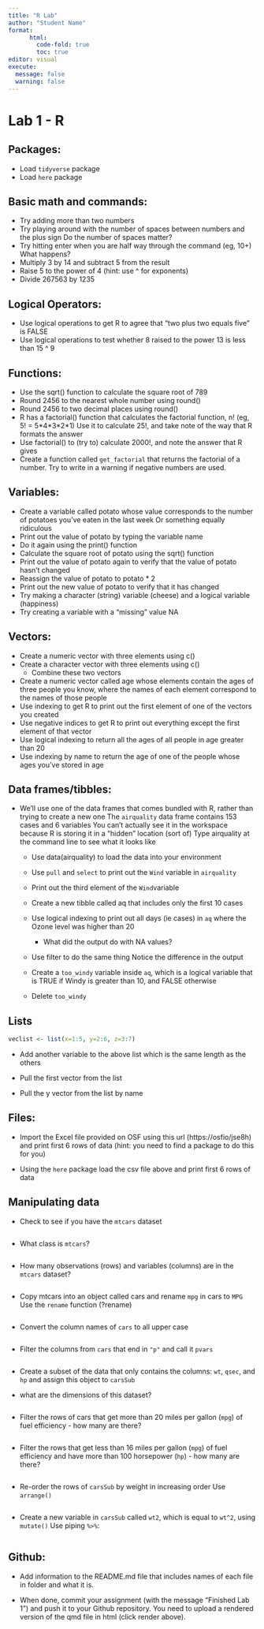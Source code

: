 ```yaml
---
title: "R Lab"
author: "Student Name"
format:
      html:
        code-fold: true
        toc: true
editor: visual
execute: 
  message: false
  warning: false
---
```


# Lab 1 - R


## Packages:

-   Load `tidyverse` package
-   Load `here` package

## Basic math and commands:

-   Try adding more than two numbers
-   Try playing around with the number of spaces between numbers and the plus sign Do the number of spaces matter?
-   Try hitting enter when you are half way through the command (eg, 10+) What happens?
-   Multiply 3 by 14 and subtract 5 from the result
-   Raise 5 to the power of 4 (hint: use \^ for exponents)
-   Divide 267563 by 1235

## Logical Operators:

-   Use logical operations to get R to agree that "two plus two equals five" is FALSE
-   Use logical operations to test whether 8 raised to the power 13 is less than 15 \^ 9

## Functions:

-   Use the sqrt() function to calculate the square root of 789
-   Round 2456 to the nearest whole number using round()
-   Round 2456 to two decimal places using round()
-   R has a factorial() function that calculates the factorial function, n! (eg, 5! = 5\*4\*3\*2\*1) Use it to calculate 25!, and take note of the way that R formats the answer
-   Use factorial() to (try to) calculate 2000!, and note the answer that R gives
-   Create a function called `get_factorial` that returns the factorial of a number. Try to write in a warning if negative numbers are used.

## Variables:

-   Create a variable called potato whose value corresponds to the number of potatoes you've eaten in the last week Or something equally ridiculous
-   Print out the value of potato by typing the variable name
-   Do it again using the print() function
-   Calculate the square root of potato using the sqrt() function
-   Print out the value of potato again to verify that the value of potato hasn't changed
-   Reassign the value of potato to potato \* 2
-   Print out the new value of potato to verify that it has changed
-   Try making a character (string) variable (cheese) and a logical variable (happiness)
-   Try creating a variable with a "missing" value NA

## Vectors:

-   Create a numeric vector with three elements using c()
-   Create a character vector with three elements using c()
    -   Combine these two vectors
-   Create a numeric vector called age whose elements contain the ages of three people you know, where the names of each element correspond to the names of those people
-   Use indexing to get R to print out the first element of one of the vectors you created
-   Use negative indices to get R to print out everything except the first element of that vector
-   Use logical indexing to return all the ages of all people in age greater than 20
-   Use indexing by name to return the age of one of the people whose ages you've stored in age

## Data frames/tibbles:

-   We'll use one of the data frames that comes bundled with R, rather than trying to create a new one The `airquality` data frame contains 153 cases and 6 variables You can't actually see it in the workspace because R is storing it in a "hidden" location (sort of) Type airquality at the command line to see what it looks like

    -   Use data(airquality) to load the data into your environment

    -   Use `pull` and `select` to print out the `Wind` variable in `airquality`

    -   Print out the third element of the `Wind`variable

    -   Create a new tibble called aq that includes only the first 10 cases

    -   Use logical indexing to print out all days (ie cases) in `aq` where the Ozone level was higher than 20

        -   What did the output do with NA values?

    -   Use filter to do the same thing Notice the difference in the output

    -   Create a `too_windy` variable inside `aq`, which is a logical variable that is TRUE if Windy is greater than 10, and FALSE otherwise

    -   Delete `too_windy`

## Lists

```r
veclist <- list(x=1:5, y=2:6, z=3:7)

```

-   Add another variable to the above list which is the same length as the others

-   Pull the first vector from the list

-   Pull the y vector from the list by name

## Files:

-   Import the Excel file provided on OSF using this url (https://osfio/jse8h) and print first 6 rows of data (hint: you need to find a package to do this for you)

-   Using the `here` package load the csv file above and print first 6 rows of data

## Manipulating data

-   Check to see if you have the `mtcars` dataset

```r

```

-   What class is `mtcars`?

```r

```

-   How many observations (rows) and variables (columns) are in the `mtcars` dataset?

```r

```

-   Copy mtcars into an object called cars and rename `mpg` in cars to `MPG` Use the `rename` function (?rename)

```r
```

-   Convert the column names of `cars` to all upper case

```r



```

-   Filter the columns from `cars` that end in `"p"` and call it `pvars`

```r

```

-   Create a subset of the data that only contains the columns: `wt`, `qsec`, and `hp` and assign this object to `carsSub`

-   what are the dimensions of this dataset?

```r

```

-   Filter the rows of cars that get more than 20 miles per gallon (`mpg`) of fuel efficiency - how many are there?

```r

```

-   Filter the rows that get less than 16 miles per gallon (`mpg`) of fuel efficiency and have more than 100 horsepower (`hp`) - how many are there?

```r


```

-   Re-order the rows of `carsSub` by weight in increasing order Use `arrange()`

```r


```

-   Create a new variable in `carsSub` called `wt2`, which is equal to `wt^2`, using `mutate()` Use piping `%>%`:

```r

```

## Github:

- Add information to the README.md file that  includes names of each file in folder and what it is.

- When done, commit your assignment (with the message "Finished Lab 1") and push it to your Github repository. You need to upload a rendered version of the qmd file in html (click render above). 
